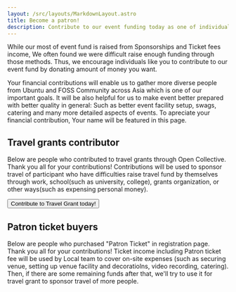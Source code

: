 ```yaml
---
layout: /src/layouts/MarkdownLayout.astro
title: Become a patron!
description: Contribute to our event funding today as one of individuals!
---
```


While our most of event fund is raised from Sponsorships and Ticket fees income, We often found we were difficult raise enough funding through those methods.
Thus, we encourage individuals like you to contribute to our event fund by donating amount of money you want.

Your financial contributions will enable us to gather more diverse people from Ubuntu and FOSS Community across Asia which is one of our important goals.
It will be also helpful for us to make event better prepared with better quality in general: Such as better event facility setup, swags, catering and many more detailed aspects of events.
To apreciate your financial contribution, Your name will be featured in this page.

## Travel grants contributor
Below are people who contributed to travel grants through Open Collective. Thank you all for your contributions!
Contributions will be used to sponsor travel of participant who have difficulties raise travel fund by themselves through work, school(such as university, college), grants organization, or other ways(such as expensing personal money).

<a href="https://opencollective.com/ubucon-asia/events/ubucon-asia-2025-bd8cda5f/contribute/travel-grant-contributor-87138/checkout"><button class="p-button">Contribute to Travel Grant today!</button></a>

<OCPatrons ocApiUrl="https://opencollective.com/ubucon-asia-2025-bd8cda5f/members/all.json?limit=10&offset=0&TierId=87138"/>

## Patron ticket buyers
Below are people who purchased "Patron Ticket" in registration page. Thank you all for your contributions!
Ticket income including Patron ticket fee will be used by Local team to cover on-site expenses
(such as securing venue, setting up venue facility and decoratiolns, video recording, catering). 
Then, if there are some remaining funds after that, we'll try to use it for travel grant to sponsor travel of more people.

<TicketPatron/>

